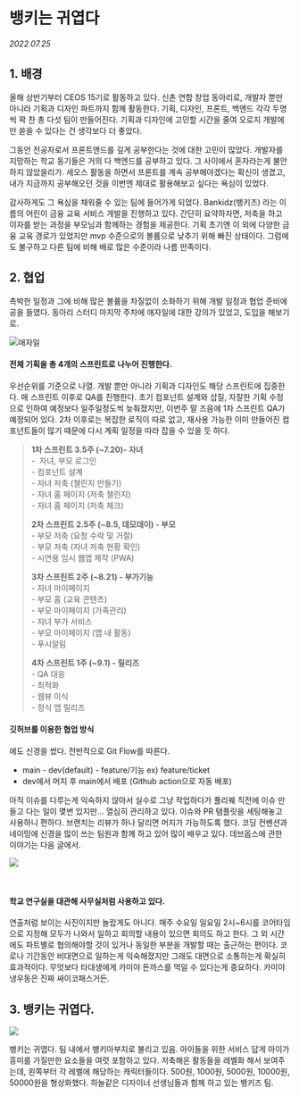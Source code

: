 
# 뱅키는 귀엽다

_2022.07.25_

## 1\. 배경

올해 상반기부터 CEOS 15기로 활동하고 있다. 신촌 연합 창업 동아리로, 개발자 뿐만 아니라 기획과 디자인 파트까지 함께 활동한다. 기획, 디자인, 프론트, 백엔드 각각 두명씩 꽉 찬 총 다섯 팀이 만들어진다. 기획과 디자인에 고민할 시간을 줄여 오로지 개발에만 쏟을 수 있다는 건 생각보다 더 좋았다.

그동안 전공자로서 프론트앤드를 깊게 공부한다는 것에 대한 고민이 많았다. 개발자를 지망하는 학교 동기들은 거의 다 백엔드를 공부하고 있다. 그 사이에서 혼자라는게 불안하지 않았을리가. 세오스 활동을 하면서 프론트를 계속 공부해야겠다는 확신이 생겼고, 내가 지금까지 공부해오던 것을 이번엔 제대로 활용해보고 싶다는 욕심이 있었다.

감사하게도 그 욕심을 채워줄 수 있는 팀에 들어가게 되었다. Bankidz(뱅키즈) 라는 이름의 어린이 금융 교육 서비스 개발을 진행하고 있다. 간단히 요약하자면, 저축을 하고 이자를 받는 과정을 부모님과 함께하는 경험을 제공한다. 기획 초기엔 이 외에 다양한 금융 교육 경로가 있었지만 mvp 수준으로의 볼륨으로 낮추기 위해 빠진 상태이다. 그럼에도 불구하고 다른 팀에 비해 배로 많은 수준이라 나름 만족이다.

## 2\. 협업

촉박한 일정과 그에 비해 많은 볼륨을 차질없이 소화하기 위해 개발 일정과 협업 준비에 공을 들였다. 동아리 스터디 마지막 주차에 애자일에 대한 강의가 있었고, 도입을 해보기로.

![애자일](https://img1.daumcdn.net/thumb/R1280x0/?scode=mtistory2&fname=https%3A%2F%2Fblog.kakaocdn.net%2Fdn%2Fcydggz%2FbtrIeLMvEwn%2FkImHaYyqKy9eNePC5EB360%2Fimg.png)

#### 전체 기획을 총 4개의 스프린트로 나누어 진행한다.

우선순위를 기준으로 나열. 개발 뿐만 아니라 기획과 디자인도 해당 스프린트에 집중한다. 매 스프린트 이후로 QA를 진행한다. 초기 컴포넌트 설계와 삽질, 자잘한 기획 수정으로 인하여 예정보다 일주일정도씩 늦춰졌지만, 이번주 말 즈음에 1차 스프린트 QA가 예정되어 있다. 2차 이후로는 복잡한 로직이 따로 없고, 재사용 가능한 이미 만들어진 컴포넌트들이 많기 때문에 다시 계획 일정을 따라 잡을 수 있을 듯 하다.

> **1차 스프린트 3.5주 (~7.20)- 자녀**  
> \-  자녀, 부모 로그인  
> \- 컴포넌트 설계  
> \- 자녀 저축 (챌린지 만들기)  
> \- 자녀 홈 페이지 (저축 챌린지)  
> \- 자녀 홈 페이지 (저축 체크)
>
> **2차 스프린트 2.5주 (~8.5, 데모데이) - 부모**  
> \- 부모 저축 (요청 수락 및 거절)  
> \- 부모 저축 (자녀 저축 현황 확인)  
> \- 시연용 임시 웹앱 제작 (PWA)
>
> **3차 스프린트 2주 (~8.21) - 부가기능**  
> \- 자녀 마이페이지  
> \- 부모 홈 (교육 콘텐츠)  
> \- 부모 마이페이지 (가족관리)  
> \- 자녀 부가 서비스  
> \- 부모 마이페이지 (앱 내 활동)  
> \- 푸시알림
>
> **4차 스프린트 1주 (~9.1) - 릴리즈**  
> \- QA 대응  
> \- 최적화  
> \- 웹뷰 이식  
> \- 정식 앱 릴리즈

#### 깃허브를 이용한 협업 방식

에도 신경을 썼다. 전반적으로 Git Flow를 따른다.

- main - dev(default) - feature/기능 ex) feature/ticket
- dev에서 머지 후 main에서 배포 (Github action으로 자동 배포)

아직 이슈를 다루는게 익숙하지 않아서 실수로 그냥 작업하다가 풀리퀘 직전에 이슈 만들고 다는 일이 몇번 있지만... 열심히 관리하고 있다. 이슈와 PR 탬플릿을 세팅해놓고 사용하니 편하다. 브랜치는 리뷰가 하나 달리면 머지가 가능하도록 했다. 코딩 컨벤션과 네이밍에 신경을 많이 쓰는 팀원과 함께 하고 있어 많이 배우고 있다. 데브옵스에 관한 이야기는 다음 글에서.

![](https://img1.daumcdn.net/thumb/R1280x0/?scode=mtistory2&fname=https%3A%2F%2Fblog.kakaocdn.net%2Fdn%2Fbi4YwQ%2FbtrIdDH1JH0%2Fh84zhQDg1MESFK716UCPT0%2Fimg.png)

<br />

#### 학교 연구실을 대관해 사무실처럼 사용하고 있다.

연출처럼 보이는 사진이지만 놀랍게도 아니다. 매주 수요일 일요일 2시~6시를 코어타임으로 지정해 모두가 나와서 일하고 회의할 내용이 있으면 회의도 하고 한다. 그 외 시간에도 파트별로 협의해야할 것이 있거나 동일한 부분을 개발할 때는 출근하는 편이다. 코로나 기간동안 비대면으로 일하는게 익숙해졌지만 그래도 대면으로 소통하는게 확실히 효과적이다. 무엇보다 타대생에게 카미야 돈까스를 먹일 수 있다는게 중요하다. 카미야 냉우동은 진짜 싸이코패스거든.

## 3\. 뱅키는 귀엽다.

![](https://img1.daumcdn.net/thumb/R1280x0/?scode=mtistory2&fname=https%3A%2F%2Fblog.kakaocdn.net%2Fdn%2FW88K4%2FbtrIdYL9DEy%2F3HDAPYej3hdbvP1IFA5KTk%2Fimg.png)

뱅키는 귀엽다. 팀 내에서 뱅키아부지로 불리고 있음. 아이들을 위한 서비스 답게 아이가 흥미를 가질만한 요소들을 여럿 포함하고 있다. 저축해온 활동들을 레벨화 해서 보여주는데, 왼쪽부터 각 레벨에 해당하는 캐릭터들이다. 500원, 1000원, 5000원, 10000원, 50000원을 형상화했다. 하늘같은 디자이너 선생님들과 함께 하고 있는 뱅키즈 팀.
